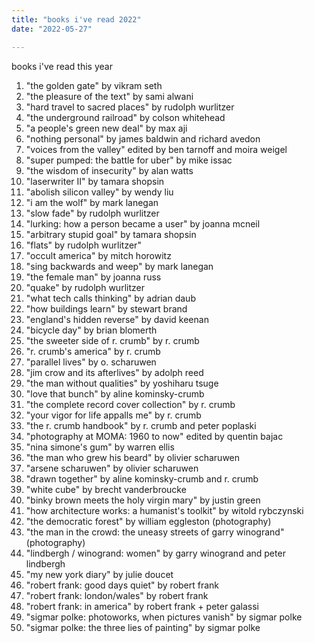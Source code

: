 ```yaml
---
title: "books i've read 2022"
date: "2022-05-27"

---
```


books i've read this year

1. "the golden gate" by vikram seth
2. "the pleasure of the text" by sami alwani
3. "hard travel to sacred places" by rudolph wurlitzer
4. "the underground railroad" by colson whitehead
5. "a people's green new deal" by max aji
6. "nothing personal" by james baldwin and richard avedon
7. "voices from the valley" edited by ben tarnoff and moira weigel
8. "super pumped: the battle for uber" by mike issac
9. "the wisdom of insecurity" by alan watts
10. "laserwriter II" by tamara shopsin
11. "abolish silicon valley" by wendy liu
12. "i am the wolf" by mark lanegan
13. "slow fade" by rudolph wurlitzer
14. "lurking: how a person became a user" by joanna mcneil
15. "arbitrary stupid goal" by tamara shopsin
16. "flats" by rudolph wurlitzer"
17. "occult america" by mitch horowitz
18. "sing backwards and weep" by mark lanegan
19. "the female man" by joanna russ
20. "quake" by rudolph wurlitzer
21. "what tech calls thinking" by adrian daub
22. "how buildings learn" by stewart brand
23. "england's hidden reverse" by david keenan
24. "bicycle day" by brian blomerth
25. "the sweeter side of r. crumb" by r. crumb
26. "r. crumb's america" by r. crumb
27. "parallel lives" by o. scharuwen
28. "jim crow and its afterlives" by adolph reed
29. "the man without qualities" by yoshiharu tsuge
30. "love that bunch" by aline kominsky-crumb
31. "the complete record cover collection" by r. crumb
32. "your vigor for life appalls me" by r. crumb
33. "the r. crumb handbook" by r. crumb and peter poplaski
34. "photography at MOMA: 1960 to now" edited by quentin bajac
35. "nina simone's gum" by warren ellis
36. "the man who grew his beard" by olivier scharuwen
37. "arsene scharuwen" by olivier scharuwen
38. "drawn together" by aline kominsky-crumb and r. crumb
39. "white cube" by brecht vanderbroucke
40. "binky brown meets the holy virgin mary" by justin green
41. "how architecture works: a humanist's toolkit" by witold rybczynski
42. "the democratic forest" by william eggleston (photography)
43. "the man in the crowd: the uneasy streets of garry winogrand" (photography)
44. "lindbergh / winogrand: women" by garry winogrand and peter lindbergh
45. "my new york diary" by julie doucet
46. "robert frank: good days quiet" by robert frank
47. "robert frank: london/wales" by robert frank
48. "robert frank: in america" by robert frank + peter galassi
49. "sigmar polke: photoworks, when pictures vanish" by sigmar polke
50. "sigmar polke: the three lies of painting" by sigmar polke